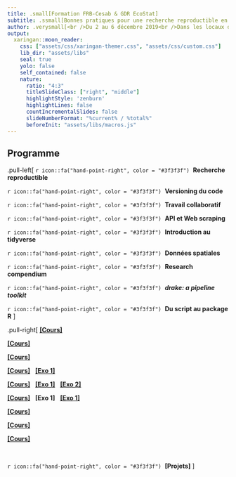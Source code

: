 ```yaml
---
title: .small[Formation FRB-Cesab & GDR EcoStat]
subtitle: .ssmall[Bonnes pratiques pour une recherche reproductible en écologie numérique]
author: .verysmall[<br />Du 2 au 6 décembre 2019<br />Dans les locaux du Cesab à Montpellier]
output:
  xaringan::moon_reader:
    css: ["assets/css/xaringan-themer.css", "assets/css/custom.css"]
    lib_dir: "assets/libs"
    seal: true
    yolo: false
    self_contained: false
    nature:
      ratio: "4:3"
      titleSlideClass: ["right", "middle"]
      highlightStyle: 'zenburn'
      highlightLines: false
      countIncrementalSlides: false
      slideNumberFormat: "%current% / %total%"
      beforeInit: "assets/libs/macros.js"
---
```



## Programme


.pull-left[
`r icon::fa("hand-point-right", color = "#3f3f3f")` &nbsp;**Recherche reproductible**

`r icon::fa("hand-point-right", color = "#3f3f3f")` &nbsp;**Versioning du code**

`r icon::fa("hand-point-right", color = "#3f3f3f")` &nbsp;**Travail collaboratif**

`r icon::fa("hand-point-right", color = "#3f3f3f")` &nbsp;**API et Web scraping**

`r icon::fa("hand-point-right", color = "#3f3f3f")` &nbsp;**Introduction au tidyverse**

`r icon::fa("hand-point-right", color = "#3f3f3f")` &nbsp;**Données spatiales**

`r icon::fa("hand-point-right", color = "#3f3f3f")` &nbsp;**Research compendium**

`r icon::fa("hand-point-right", color = "#3f3f3f")` &nbsp;**_drake: a pipeline toolkit_**

`r icon::fa("hand-point-right", color = "#3f3f3f")` &nbsp;**Du script au package R**
]

.pull-right[
[**[Cours]**](sessions/session01/index.html)

[**[Cours]**](sessions/session02/index.html)

[**[Cours]**](sessions/session03/index.html)

[**[Cours]**](sessions/session04/index01.html)
&nbsp;
[**[Exo 1]**](exercises/exercise01/index.html)

[**[Cours]**](sessions/session04/index02.html)
&nbsp;
[**[Exo 1]**](exercises/exercise02/index.html)
&nbsp;
[**[Exo 2]**](exercises/exercise03/index.html)

[**[Cours]**](sessions/session05/index.html)
&nbsp;
**[Exo 1]**
&nbsp;
[**[Exo 1]**](exercises/exercise04/index.html)

[**[Cours]**](sessions/session06/research_compendium/index.html)

[**[Cours]**](sessions/session06/drake/drake_intro/intro_drake.html)

[**[Cours]**](sessions/session07/index.html)

<br />

`r icon::fa("hand-point-right", color = "#3f3f3f")` &nbsp;**[Projets]**
]
